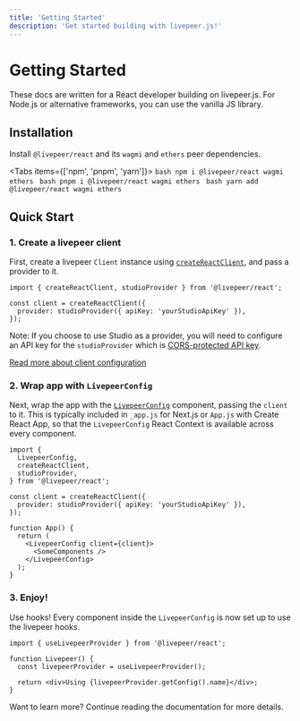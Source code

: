 ```yaml
---
title: 'Getting Started'
description: 'Get started building with livepeer.js!'
---
```



# Getting Started

<Callout>
  These docs are written for a React developer building on livepeer.js. For
  Node.js or alternative frameworks, you can use the vanilla JS library.
</Callout>

## Installation

Install `@livepeer/react` and its `wagmi` and `ethers` peer dependencies.

<Tabs items={['npm', 'pnpm', 'yarn']}>
  <Tab>```bash npm i @livepeer/react wagmi ethers ```</Tab>
  <Tab>```bash pnpm i @livepeer/react wagmi ethers ```</Tab>
  <Tab>```bash yarn add @livepeer/react wagmi ethers ```</Tab>
</Tabs>

## Quick Start

### 1. Create a livepeer client

First, create a livepeer `Client` instance using [`createReactClient`](/docs/client), and pass a provider to it.

```tsx
import { createReactClient, studioProvider } from '@livepeer/react';

const client = createReactClient({
  provider: studioProvider({ apiKey: 'yourStudioApiKey' }),
});
```

Note: If you choose to use Studio as a provider, you will need to configure an API key for the
`studioProvider` which is [CORS-protected API key](/docs/providers/studio#apikey).

[Read more about client configuration](/docs/client)

### 2. Wrap app with `LivepeerConfig`

Next, wrap the app with the [`LivepeerConfig`](/docs/LivepeerConfig) component, passing the `client` to it. This
is typically included in `_app.js` for Next.js or `App.js` with Create React App, so that the `LivepeerConfig` React Context
is available across every component.

```tsx
import {
  LivepeerConfig,
  createReactClient,
  studioProvider,
} from '@livepeer/react';

const client = createReactClient({
  provider: studioProvider({ apiKey: 'yourStudioApiKey' }),
});

function App() {
  return (
    <LivepeerConfig client={client}>
      <SomeComponents />
    </LivepeerConfig>
  );
}
```

### 3. Enjoy!

Use hooks! Every component inside the `LivepeerConfig` is now set up to use the livepeer hooks.

```tsx
import { useLivepeerProvider } from '@livepeer/react';

function Livepeer() {
  const livepeerProvider = useLivepeerProvider();

  return <div>Using {livepeerProvider.getConfig().name}</div>;
}
```

Want to learn more? Continue reading the documentation for more details.
